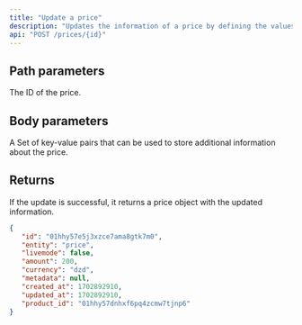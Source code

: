 ```yaml
---
title: "Update a price"
description: "Updates the information of a price by defining the values for the passed parameters. Any parameters not supplied will remain unaltered."
api: "POST /prices/{id}"
---
```


## Path parameters

<ParamField path="id" type="string">
   The ID of the price.
</ParamField>

## Body parameters

<ParamField body="metadata" type="array">
   A Set of key-value pairs that can be used to store additional information
   about the price.
</ParamField>

## Returns

If the update is successful, it returns a price object with the updated information.

<ResponseExample>

```json Response
{
   "id": "01hhy57e5j3xzce7ama8gtk7m0",
   "entity": "price",
   "livemode": false,
   "amount": 200,
   "currency": "dzd",
   "metadata": null,
   "created_at": 1702892910,
   "updated_at": 1702892910,
   "product_id": "01hhy57dnhxf6pq4zcmw7tjnp6"
}
```

</ResponseExample>
